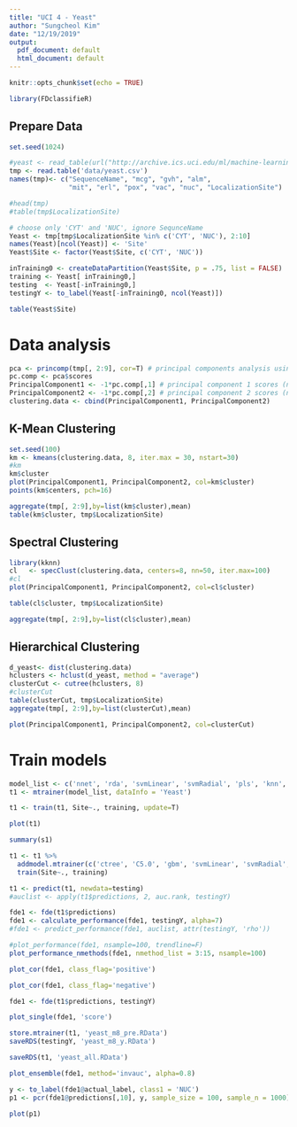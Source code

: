 ```yaml
---
title: "UCI 4 - Yeast"
author: "Sungcheol Kim"
date: "12/19/2019"
output:
  pdf_document: default
  html_document: default
---
```


```r
knitr::opts_chunk$set(echo = TRUE)

library(FDclassifieR)
```

## Prepare Data

```r
set.seed(1024)

#yeast <- read_table(url("http://archive.ics.uci.edu/ml/machine-learning-databases/yeast/yeast.data"))
tmp <- read.table('data/yeast.csv')
names(tmp)<- c("SequenceName", "mcg", "gvh", "alm", 
               "mit", "erl", "pox", "vac", "nuc", "LocalizationSite")

#head(tmp)
#table(tmp$LocalizationSite)

# choose only 'CYT' and 'NUC', ignore SequnceName
Yeast <- tmp[tmp$LocalizationSite %in% c('CYT', 'NUC'), 2:10]
names(Yeast)[ncol(Yeast)] <- 'Site'
Yeast$Site <- factor(Yeast$Site, c('CYT', 'NUC'))

inTraining0 <- createDataPartition(Yeast$Site, p = .75, list = FALSE)
training <- Yeast[ inTraining0,]
testing  <- Yeast[-inTraining0,]
testingY <- to_label(Yeast[-inTraining0, ncol(Yeast)])
```

```r
table(Yeast$Site)
```

# Data analysis

```r
pca <- princomp(tmp[, 2:9], cor=T) # principal components analysis using correlation matrix
pc.comp <- pca$scores
PrincipalComponent1 <- -1*pc.comp[,1] # principal component 1 scores (negated for convenience)
PrincipalComponent2 <- -1*pc.comp[,2] # principal component 2 scores (negated for convenience)
clustering.data <- cbind(PrincipalComponent1, PrincipalComponent2)
```

## K-Mean Clustering

```r
set.seed(100)
km <- kmeans(clustering.data, 8, iter.max = 30, nstart=30)
#km
km$cluster
plot(PrincipalComponent1, PrincipalComponent2, col=km$cluster)
points(km$centers, pch=16)

aggregate(tmp[, 2:9],by=list(km$cluster),mean)
table(km$cluster, tmp$LocalizationSite)
```

## Spectral Clustering

```r
library(kknn)
cl   <- specClust(clustering.data, centers=8, nn=50, iter.max=100) 
#cl
plot(PrincipalComponent1, PrincipalComponent2, col=cl$cluster)

table(cl$cluster, tmp$LocalizationSite)

aggregate(tmp[, 2:9],by=list(cl$cluster),mean)
```

## Hierarchical Clustering

```r
d_yeast<- dist(clustering.data)
hclusters <- hclust(d_yeast, method = "average")
clusterCut <- cutree(hclusters, 8)
#clusterCut
table(clusterCut, tmp$LocalizationSite)
aggregate(tmp[, 2:9],by=list(clusterCut),mean)

plot(PrincipalComponent1, PrincipalComponent2, col=clusterCut)
```

# Train models

```r
model_list <- c('nnet', 'rda', 'svmLinear', 'svmRadial', 'pls', 'knn', 'earth', 'avNNet', 'mlp', 'nb', 'rf', 'rpart', 'ctree', 'C5.0', 'gbm', 'bayesglm', 'glm', 'glmnet', 'simpls')
t1 <- mtrainer(model_list, dataInfo = 'Yeast')
```


```r
t1 <- train(t1, Site~., training, update=T)
```

```r
plot(t1)
```

```r
summary(s1)
```


```r
t1 <- t1 %>%
  addmodel.mtrainer(c('ctree', 'C5.0', 'gbm', 'svmLinear', 'svmRadial', 'pls', 'earth', 'avNNet')) %>%
  train(Site~., training) 

```

```r
t1 <- predict(t1, newdata=testing)
#auclist <- apply(t1$predictions, 2, auc.rank, testingY)

fde1 <- fde(t1$predictions)
fde1 <- calculate_performance(fde1, testingY, alpha=7)
#fde1 <- predict_performance(fde1, auclist, attr(testingY, 'rho'))
```

```r
#plot_performance(fde1, nsample=100, trendline=F)
plot_performance_nmethods(fde1, nmethod_list = 3:15, nsample=100)
```

```r
plot_cor(fde1, class_flag='positive')

plot_cor(fde1, class_flag='negative')
```

```r
fde1 <- fde(t1$predictions, testingY)
```

```r
plot_single(fde1, 'score')
```

```r
store.mtrainer(t1, 'yeast_m8_pre.RData')
saveRDS(testingY, 'yeast_m8_y.RData')
```

```r
saveRDS(t1, 'yeast_all.RData')
```

```r
plot_ensemble(fde1, method='invauc', alpha=0.8)
```

```r
y <- to_label(fde1@actual_label, class1 = 'NUC')
p1 <- pcr(fde1@predictions[,10], y, sample_size = 100, sample_n = 1000)
```

```r
plot(p1)
```

